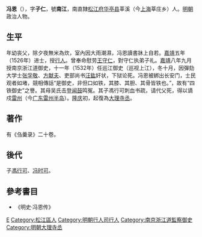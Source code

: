{{明清人物信息框
| 姓名 = 馮恩
| 原名 =
| 圖片名稱= 馮恩.jpg
| 圖片大小 = 300px
| 圖片說明 = 《[[松江邦彥圖|松江邦彥圖]]》之馮恩像
| 最高職務 = 大理寺丞
| 國家 = 大明
| 爵位 =
| 籍貫 = [[南直隸|南直隸]][[松江府|松江府]][[華亭縣|華亭縣]]
| 族裔 = 漢族
| 旗籍 = 
| 字號 = 字子仁，號南江
| 室名 = 
| 諡號 = 
| 出生日期 = [[弘治_(明朝)|弘治]]九年（1496年）
| 出生地點 = 
| 逝世日期 = [[萬曆|萬曆]]四年（1576年）
| 逝世地點 = 
| 墓葬 =
| 配偶 =
| 親屬 = 
| 出身 = 
*嘉靖五年丙戌科同進士出身
| 經歷 = 
| 著作 =
}}

'''冯恩'''（{{bd|1496年||1576年||Feng}}），字'''子仁'''，號'''南江'''，南直隸[[松江府|松江府]][[华亭县|华亭县]]莘溪（今[[上海|上海]]莘庄乡）人。[[明朝|明朝]]政治人物。

==生平==
年幼丧父，除夕夜無米為炊，室內因大雨潮濕，冯恩讀書牀上自若。[[嘉靖|嘉靖]]五年（1526年）进士，授[[行人|行人]]。曾奉命慰劳[[王守仁|王守仁]]，對守仁执弟子礼。[[嘉靖|嘉靖]]八年九月授南京浙江道御史，十一年（1532年）任巡江御史（巡视上江），冬十月，因彈劾大学士[[张孚敬|张孚敬]]、[[方献夫|方献夫]]、吏部尚书[[汪鈜|汪鈜]]奸状，下狱论死。冯恩被綁出长安门，士民观者如堵，競相傳話“是御史，非但口如铁，其膝、其胆、其骨皆铁也。”，故有“四铁御史”之譽。其母吴氏击[[登闻鼓|登闻鼓]]鸣冤。其子馮行可刺血书疏，请代父死，得以谪戍[[雷州|雷州]]（今[[广东|广东]][[雷州半岛|雷州半岛]]）。[[隆庆_(明朝)|隆庆]]初，起復為[[大理寺丞|大理寺丞]]。

==著作==
有《刍羹录》二十卷。

==後代==
子[[馮行可|馮行可]]、[[冯时可|冯时可]]。

==參考書目==
*《明史·冯恩传》

{{嘉靖五年丙戌科殿試金榜}}

{{Authority control}}

{{DEFAULTSORT:Feng馮}}
[[Category:冯姓|E]]
[[Category:松江區人|Category:松江區人]]
[[Category:明朝行人司行人|Category:明朝行人司行人]]
[[Category:南京浙江道監察御史|Category:南京浙江道監察御史]]
[[Category:明朝大理寺丞|Category:明朝大理寺丞]]